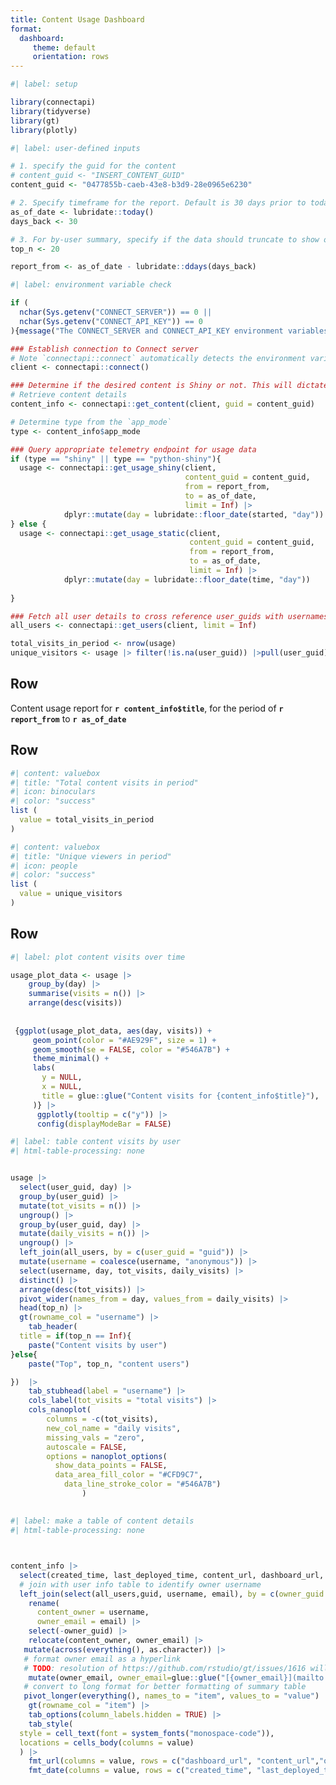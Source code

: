 ```yaml
---
title: Content Usage Dashboard
format:
  dashboard:
     theme: default
     orientation: rows
---
```

<!-- TODO: add more code comments -->

```r
#| label: setup

library(connectapi)
library(tidyverse)
library(gt)
library(plotly)
```


```r
#| label: user-defined inputs 

# 1. specify the guid for the content
# content_guid <- "INSERT_CONTENT_GUID" 
content_guid <- "0477855b-caeb-43e8-b3d9-28e0965e6230"

# 2. Specify timeframe for the report. Default is 30 days prior to today
as_of_date <- lubridate::today()
days_back <- 30

# 3. For by-user summary, specify if the data should truncate to show only the Top N users for the content. Default is Inf for no truncation
top_n <- 20

report_from <- as_of_date - lubridate::ddays(days_back)

```


```r
#| label: environment variable check

if (
  nchar(Sys.getenv("CONNECT_SERVER")) == 0 ||
  nchar(Sys.getenv("CONNECT_API_KEY")) == 0
){message("The CONNECT_SERVER and CONNECT_API_KEY environment variables are required in order for this report to pull usage data. Please define these variables and then re-run the report.")}

```


```r
### Establish connection to Connect server
# Note `connectapi::connect` automatically detects the environment variables CONNECT_SERVER and CONNECT_API_KEY. They do not need to be specified as arguments to this function, however, if these environment variables are not set, the code will fail
client <- connectapi::connect()

### Determine if the desired content is Shiny or not. This will dictate which telemetry endpoint to use
# Retrieve content details
content_info <- connectapi::get_content(client, guid = content_guid)

# Determine type from the `app_mode`
type <- content_info$app_mode

### Query appropriate telemetry endpoint for usage data
if (type == "shiny" || type == "python-shiny"){
  usage <- connectapi::get_usage_shiny(client, 
                                       content_guid = content_guid, 
                                       from = report_from, 
                                       to = as_of_date,
                                       limit = Inf) |>
            dplyr::mutate(day = lubridate::floor_date(started, "day"))
} else {
  usage <- connectapi::get_usage_static(client, 
                                        content_guid = content_guid, 
                                        from = report_from,
                                        to = as_of_date,
                                        limit = Inf) |>
            dplyr::mutate(day = lubridate::floor_date(time, "day"))
  
}

### Fetch all user details to cross reference user_guids with usernames
all_users <- connectapi::get_users(client, limit = Inf)

total_visits_in_period <- nrow(usage)
unique_visitors <- usage |> filter(!is.na(user_guid)) |>pull(user_guid) |> unique() |> length()

```

## Row



Content usage report for **`r content_info$title`**, for the period of **`r report_from`** to **`r as_of_date`**





## Row 

```r
#| content: valuebox
#| title: "Total content visits in period"
#| icon: binoculars
#| color: "success"
list (
  value = total_visits_in_period
)
```

```r
#| content: valuebox
#| title: "Unique viewers in period"
#| icon: people
#| color: "success"
list (
  value = unique_visitors
)
```


## Row 
```r
#| label: plot content visits over time

usage_plot_data <- usage |>
    group_by(day) |> 
    summarise(visits = n()) |> 
    arrange(desc(visits)) 
  
 
 {ggplot(usage_plot_data, aes(day, visits)) + 
     geom_point(color = "#AE929F", size = 1) +
     geom_smooth(se = FALSE, color = "#546A7B") +
     theme_minimal() +
     labs(
       y = NULL,
       x = NULL,
       title = glue::glue("Content visits for {content_info$title}"),
     )} |> 
      ggplotly(tooltip = c("y")) |> 
      config(displayModeBar = FALSE)


```




```r
#| label: table content visits by user
#| html-table-processing: none


usage |> 
  select(user_guid, day) |> 
  group_by(user_guid) |> 
  mutate(tot_visits = n()) |> 
  ungroup() |> 
  group_by(user_guid, day) |> 
  mutate(daily_visits = n()) |> 
  ungroup() |> 
  left_join(all_users, by = c(user_guid = "guid")) |> 
  mutate(username = coalesce(username, "anonymous")) |> 
  select(username, day, tot_visits, daily_visits) |> 
  distinct() |> 
  arrange(desc(tot_visits)) |> 
  pivot_wider(names_from = day, values_from = daily_visits) |> 
  head(top_n) |> 
  gt(rowname_col = "username") |> 
    tab_header(
  title = if(top_n == Inf){
    paste("Content visits by user")
}else{
    paste("Top", top_n, "content users")

})  |> 
    tab_stubhead(label = "username") |> 
    cols_label(tot_visits = "total visits") |> 
    cols_nanoplot(
        columns = -c(tot_visits),
        new_col_name = "daily visits",
        missing_vals = "zero",
        autoscale = FALSE,
        options = nanoplot_options(
          show_data_points = FALSE,
          data_area_fill_color = "#CFD9C7",
            data_line_stroke_color = "#546A7B")
                ) 


```

##

```r
#| label: make a table of content details
#| html-table-processing: none



content_info |> 
  select(created_time, last_deployed_time, content_url, dashboard_url, owner_guid) |>
  # join with user info table to identify owner username
  left_join(select(all_users,guid, username, email), by = c(owner_guid = "guid")) |> 
    rename(
      content_owner = username,
      owner_email = email) |> 
    select(-owner_guid) |> 
    relocate(content_owner, owner_email) |> 
   mutate(across(everything(), as.character)) |>
   # format owner email as a hyperlink 
   # TODO: resolution of https://github.com/rstudio/gt/issues/1616 will make this unnecessary
    mutate(owner_email, owner_email=glue::glue("[{owner_email}](mailto:{owner_email})")) |> 
   # convert to long format for better formatting of summary table
   pivot_longer(everything(), names_to = "item", values_to = "value") |>
    gt(rowname_col = "item") |> 
    tab_options(column_labels.hidden = TRUE) |> 
    tab_style(
  style = cell_text(font = system_fonts("monospace-code")),
  locations = cells_body(columns = value)
  ) |> 
    fmt_url(columns = value, rows = c("dashboard_url", "content_url","owner_email")) |> 
    fmt_date(columns = value, rows = c("created_time", "last_deployed_time"), date_style = "iso")
  
  
  ```

